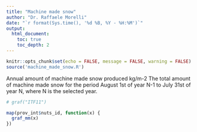 ```yaml
---
title: "Machine made snow"
author: "Dr. Raffaele Morelli"
date: "`r format(Sys.time(), '%d %B, %Y - %H:%M')`"
output:
  html_document:
    toc: true
    toc_depth: 2
---
```


```r
knitr::opts_chunk$set(echo = FALSE, message = FALSE, warning = FALSE)
source('machine_made_snow.R')
```

Annual amount of machine made snow produced	kg/m-2	The total amount of machine made snow for the period August 1st of year N-1 to July 31st of year N, where N is the selected year.

```r
# graf("ITF11")

map(prov_int$nuts_id, function(x) {
  graf_mm(x)
})

```

